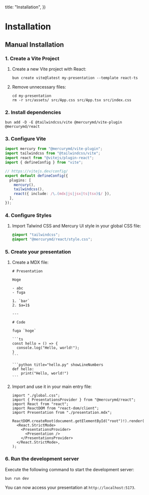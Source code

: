 
  title: "Installation",
})

# Installation

## Manual Installation

### 1. Create a Vite Project

1. Create a new Vite project with React:

   ```shell
   bun create vite@latest my-presentation --template react-ts
   ```

2. Remove unnecessary files:

   ```shell
   cd my-presentation
   rm -r src/assets/ src/App.css src/App.tsx src/index.css
   ```

### 2. Install dependencies

```shell
bun add -D -E @tailwindcss/vite @mercurymd/vite-plugin @mercurymd/react
```

### 3. Configure Vite

```ts title="vite.config.ts"
import mercury from "@mercurymd/vite-plugin";
import tailwindcss from "@tailwindcss/vite";
import react from "@vitejs/plugin-react";
import { defineConfig } from "vite";

// https://vitejs.dev/config/
export default defineConfig({
  plugins: [
    mercury(),
    tailwindcss(),
    react({ include: /\.(mdx|js|jsx|ts|tsx)$/ }),
  ],
});
```

### 4. Configure Styles

1. Import Talwind CSS and Mercury UI style in your global CSS file:

   ```css title="src/global.css"
   @import "tailwindcss";
   @import "@mercurymd/react/style.css";
   ```

### 5. Create your presentation

1. Create a MDX file:

   ````mdx title="src/presentation.mdx"
   # Presentation

   Hoge

   - abc
   - fuga

   1. `bar`
   2. $a=1$

   ---

   # Code

   fuga `hoge`

   ```ts
   const hello = () => {
     console.log("Hello, world!");
   }
   ```

   ```python title="hello.py" showLineNumbers
   def hello:
       print("Hello, world!")
   ```
   ````

2. Import and use it in your main entry file:

   ```tsx title="src/main.tsx"
   import "./global.css";
   import { PresentationsProvider } from "@mercurymd/react";
   import React from "react";
   import ReactDOM from "react-dom/client";
   import Presentation from "./presentation.mdx";

   ReactDOM.createRoot(document.getElementById("root")!).render(
     <React.StrictMode>
       <PresentationsProvider>
         <Presentation />
       </PresentationsProvider>
     </React.StrictMode>,
   );
   ```

### 6. Run the development server

Execute the following command to start the development server:

```shell
bun run dev
```

You can now access your presentation at `http://localhost:5173`.
